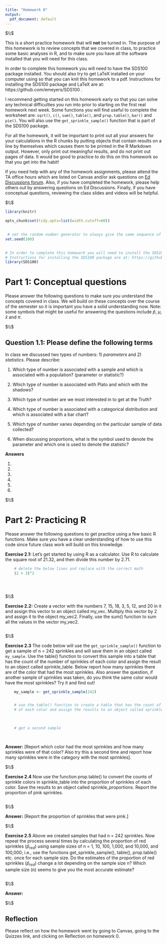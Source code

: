 ```yaml
---
title: "Homework 0"
output:
  pdf_document: default
---
```



$\\$



This is a short practice homework that will **not** be turned in. The purpose of this homework is to review concepts that we covered in class, to practice some basic analyses in R, and to make sure you have all the software installed that you will need for this class. 

In order to complete this homework you will need to have the SDS100 package installed. You should also try to get LaTeX installed on your computer using so that you can knit this homework to a pdf. Instructions for installing the SDS100 package and LaTeX are at: https://github.com/emeyers/SDS100 . 

I recommend getting started on this homework early so that you can solve any technical difficulties you run into prior to starting on the first real homework next week.  Some functions you will find useful to complete the worksheet are: `sqrt()`, `c()`, `sum()`, `table()`, and `prop.table()`, `bar()` and `pie()`. You will also use the `get_sprinkle_sample()` function that is part of the SDS100 package. 

For all the homework, it will be important to print out all your answers for your calculations in the R chunks by putting objects that contain results on a line by themselves which causes them to be printed in the R Markdown output. However, only print out meaningful results, and do not print out pages of data. It would be good to practice to do this on this homework so that you get into the habit!

If you need help with any of the homework assignments, please attend the TA office hours which are listed on Canvas and/or ask questions on [Ed Discussions forum](https://edstem.org/us/courses/31136/discussion/). Also, if you have completed the homework, please help others out by answering questions on Ed Discussions. Finally, if you have conceptual questions, reviewing the class slides and videos will be helpful. 






$\\$






<!-- This R chunk sets some parameters that will be used in the rest of the document. Please ignore it and do not modify it. -->


```r
    
library(knitr)

opts_chunk$set(tidy.opts=list(width.cutoff=60)) 
    

 # set the random number generator to always give the same sequence of random numbers
set.seed(100) 
    

# In order to complete this homework you will need to install the SDS100 package. 
# Instructions for installing the SDS100 package are at: https://github.com/emeyers/SDS100
library(SDS100)


```











# Part 1:  Conceptual questions

Please answer the following questions to make sure you understand the concepts covered in class. We will build on these concepts over the course of the semester so it is important you have a solid understanding now. Note: some symbols that might be useful for answering the questions include $\hat{p}$, $\mu$, $\bar{x}$ and $\pi$. 




$\\$





## Question 1.1: Please define the following terms

In class we discussed two types of numbers: 1) *parameters* and 2) *statistics*. Please describe: 

1. Which type of number is associated with a sample and which is associated with a population?  (parameter or statistic?)

2. Which type of number is associated with Plato and which with the shadows?

3. Which type of number are we most interested in to get at the Truth? 

4. Which type of number is associated with a categorical distribution and which is associated with a bar chart? 

5. Which type of number varies depending on the particular sample of data collected?

6. When discussing proportions, what is the symbol used to denote the parameter and which one is used to denote the statistic?



**Answers**

1.  

2.  

3.  

4.  

5.  

6.  






$\\$







# Part 2:  Practicing R


Please answer the following questions to get practice using a few basic R functions. Make sure you have a clear understanding of how to use this code since future class work will build on this knowledge.  


**Exercise 2.1:** Let's get started by using R as a calculator. Use R to calculate the square root of 21.32, and then divide this number by 2.71. 
```r

    # delete the below lines and replace with the correct math
    (2 + 3)^2


    
```







$\\$







**Exercise 2.2:** Create a vector with the numbers 7, 15, 18, 3, 5, 12, and 20 in it and assign this vector to an object called my_vec. Multiply this vector by 2 and assign it to the object my_vec2. Finally, use the sum() function to sum all the values in the vector my_vec2.


```r



    
```







$\\$





**Exercise 2.3** The code below will use the `get_sprinkle_sample()` function to get a sample of n = 242 sprinkles and will save them in an object called `my_sample`. Use the table() function to convert this sample into a table that has the count of the number of sprinkles of each color and assign the result to an object called sprinkle_table. Below report how many sprinkles there are of the color that had the most sprinkles. Also answer the question, if another sample of sprinkles was taken, do you think the same color would have the most sprinkles? Try it and find out!


```r


    my_sample <- get_sprinkle_sample(242)


    # use the table() function to create a table that has the count of sprinkles
    # of each color and assign the results to an object called sprinkle_table.

    
    
    # get a second sample

     

```



**Answer:** [Report which color had the most sprinkles and how many sprinkles were of that color? Also try this a second time and report how many sprinkles were in the category with the most sprinkles].  









$\\$










**Exercise 2.4** Now use the function prop.table() to convert the counts of sprinkle colors in sprinkle_table into the proportion of sprinkles of each color. Save the results to an object called sprinkle_proportions. Report the proportion of pink sprinkles.

```r
    




```

$\\$



**Answer:** [Report the proportion of sprinkles that were pink.] 





$\\$







**Exercise 2.5** Above we created samples that had n = 242 sprinkles. Now repeat the process several times by calculating the proportion of red sprinkles ($\hat{p}_{red}$) using sample sizes of n = 1, 10, 100, 1,000, and 10,000, and 100,000; i.e., use the functions get_sprinkle_sample(), table(), prop.table() etc. once for each sample size. Do the estimates of the proportion of red sprinkles ($\hat{p}_{red}$) change a lot depending on the sample size n?  Which sample size (n) seems to give you the most accurate estimate? 


```r
    







```



$\\$



**Answer:** 









$\\$










## Reflection

Please reflect on how the homework went by going to Canvas, going to the Quizzes link, and clicking on Reflection on homework 0.






